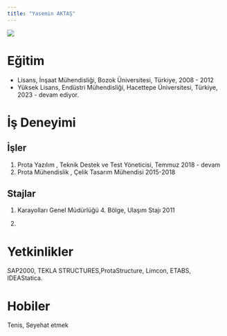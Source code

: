 ```yaml
---
title: "Yasemin AKTAŞ"
---
```


![](images/YA profil photo .jpeg)

# Eğitim

-   Lisans, İnşaat Mühendisliği, Bozok Üniversitesi, Türkiye, 2008 - 2012
-   Yüksek Lisans, Endüstri Mühendisliği, Hacettepe Üniversitesi, Türkiye, 2023 - devam ediyor.

# İş Deneyimi

## İşler

1.  Prota Yazılım , Teknik Destek ve Test Yöneticisi, Temmuz 2018 - devam
2.  Prota Mühendislik , Çelik Tasarım Mühendisi 2015-2018

## Stajlar

1.  Karayolları Genel Müdürlüğü 4. Bölge, Ulaşım Stajı 2011

2.  

# Yetkinlikler

SAP2000, TEKLA STRUCTURES,ProtaStructure, Limcon, ETABS, IDEAStatica.

# Hobiler

Tenis, Seyehat etmek
